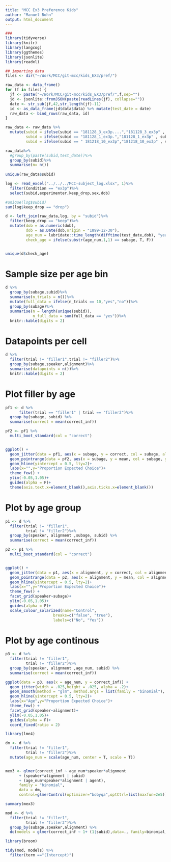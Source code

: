 ```yaml
---
title: "MCC Ex3 Preference Kids"
author: "Manuel Bohn"
output: html_document
---
```


```r
###
library(tidyverse)
library(knitr)
library(langcog)
library(ggthemes)
library(jsonlite)
library(readxl)

## importing data
files <- dir("~/Work/MCC/git-mcc/kids_EX3/pref/")

raw_data <- data_frame()
for (f in files) {
  jf <- paste("~/Work/MCC/git-mcc/kids_EX3/pref/",f,sep="")
  jd <- jsonlite::fromJSON(paste(readLines(jf), collapse=""))
  date <- str_sub(jf,42,str_length(jf)-11)
  id <- as_data_frame(jd$data$data) %>% mutate(test_date = date)
  raw_data <- bind_rows(raw_data, id)
}

raw_data <- raw_data %>%
  mutate(subid = ifelse(subid == "181128_3_ex3p....","181128_3_ex3p" , subid),
         subid = ifelse(subid == "181128_1_ex3p.","181128_1_ex3p" , subid),
         subid = ifelse(subid == " 181218_10_ex3p","181218_10_ex3p" , subid))

raw_data%>%
  #group_by(paste(subid,test_date))%>%
  group_by(subid)%>%
  summarise(n= n())
  
unique(raw_data$subid)

log <- read_excel("../../../MCC-subject_log.xlsx", 1)%>%
  filter(Condition == "ex3p")%>%
  select(subid,experimenter,keep_drop,sex,dob)

#unique(log$subid)
sum(log$keep_drop == "drop")

d <- left_join(raw_data,log, by = "subid")%>%
  filter(keep_drop == "keep")%>%
  mutate(dob = as.numeric(dob),
         dob = as.Date(dob,origin = "1899-12-30"),
         age_num = lubridate::time_length(difftime(test_date,dob), "years"),
         check_age = ifelse(substr(age_num,1,1) == subage, T, F))


unique(d$check_age)

```

# Sample size per age bin

```r

d %>%
  group_by(subage,subid)%>%
  summarise(n_trials = n())%>%
  mutate(full_data = ifelse(n_trials == 10,"yes","no"))%>%
  group_by(subage)%>%
  summarise(n = length(unique(subid)),
            n_full_data = sum(full_data == "yes"))%>%
  knitr::kable(digits = 2)

```

# Datapoints per cell

```r

d %>%
  filter(trial != "filler1",trial != "filler2")%>%
  group_by(subage,speaker,alignment)%>%
  summarise(datapoints = n())%>%
  knitr::kable(digits = 2)

```

# Plot filler by age

```r
pf1 <- d %>%
      filter(trial == "filler1" | trial == "filler2")%>%
  group_by(subage, subid) %>%
  summarise(correct = mean(correct_inf)) 

pf2 <- pf1 %>%
  multi_boot_standard(col = "correct")


ggplot() +
  geom_jitter(data = pf1, aes(x = subage, y = correct, col = subage, alpha = .2),width = .1,height = .025)+
  geom_pointrange(data = pf2, aes(x = subage, y = mean, col = subage, ymin = ci_lower, ymax = ci_upper),size = .8)+
  geom_hline(yintercept = 0.5, lty=2)+
  labs(x="",y="Proportion Expected Choice")+
  theme_few() +
  ylim(-0.05,1.05)+
  guides(alpha = F)+ 
  theme(axis.text.x=element_blank(),axis.ticks.x=element_blank())
```

# Plot by age group

```r

p1 <- d %>%
  filter(trial != "filler1",
         trial != "filler2")%>%
  group_by(speaker, alignment ,subage, subid) %>%
  summarise(correct = mean(correct_inf)) 

p2 <- p1 %>%
  multi_boot_standard(col = "correct")


ggplot() +
  geom_jitter(data = p1, aes(x = alignment, y = correct, col = alignment, alpha = .2),width = .3,height = .025)+
  geom_pointrange(data = p2, aes(x = alignment, y = mean, col = alignment, ymin = ci_lower, ymax = ci_upper),size = .8)+
  geom_hline(yintercept = 0.5, lty=2)+
  labs(x="",y="Proportion Expected Choice")+
  theme_few() +
  facet_grid(speaker~subage)+
  ylim(-0.05,1.05)+
  guides(alpha = F)+ 
  scale_colour_solarized(name="Control",
                     breaks=c("false", "true"),
                     labels=c("No", "Yes"))
```

# Plot by age continous

```r

p3 <- d %>%
  filter(trial != "filler1",
         trial != "filler2")%>%
  group_by(speaker, alignment ,age_num, subid) %>%
  summarise(correct = mean(correct_inf)) 

ggplot(data = p3, aes(x = age_num, y = correct_inf)) +
  geom_jitter(width = .025,height = .025, alpha = .2)+
  geom_smooth(method = "glm", method.args = list(family = "binomial"),  se = T,  alpha = .5, size = .4)+
  geom_hline(yintercept = 0.5, lty=2)+
  labs(x="Age",y="Proportion Expected Choice")+
  theme_few() +
  facet_grid(speaker~alignment)+
  ylim(-0.05,1.05)+
  guides(alpha = F)+
  coord_fixed(ratio = 2)


```

```r

library(lme4)

dm <- d %>%
  filter(trial != "filler1",
         trial != "filler2")%>%
  mutate(age_num = scale(age_num, center = T, scale = T))


mex3 <- glmer(correct_inf ~ age_num*speaker*alignment 
      + (speaker*alignment | subid) 
      + (age_num*speaker*alignment | agent), 
      family = "binomial",
      data = dm,
      control=glmerControl(optimizer="bobyqa",optCtrl=list(maxfun=2e5)))

summary(mex3)
```


```r
mod <- d %>%
  filter(trial != "filler1",
         trial != "filler2")%>%
  group_by(subage,speaker,alignment) %>%
  do(models = glmer(correct_inf ~ 1+ (1|subid),data=., family=binomial, control=glmerControl(optimizer="bobyqa",optCtrl=list(maxfun=2e5))))

library(broom)

tidy(mod, models) %>%
  filter(term =="(Intercept)")
```

